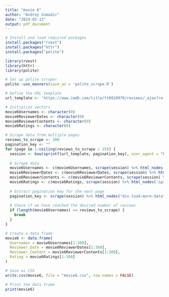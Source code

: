 ```yaml
---
title: "movie 6"
author: "Andrey Sumadic"
date: "2024-02-13"
output: pdf_document
---
```


```r
# Install and load required packages
install.packages("rvest")
install.packages("httr")
install.packages("polite")
```

```r

library(rvest)
library(httr)
library(polite)
```

```r
# Set up polite scraper
polite::use_manners(save_as = 'polite_scrape.R')
```

```r
# Define the URL template
url_template <- 'https://www.imdb.com/title/tt0910970/reviews/_ajax?ref_=undefined&paginationKey=%s'
```

```r
# Initialize vectors
movie6Usernames <- character(0)
movie6ReviewerDates <- character(0)
movie6ReviewerContents <- character(0)
movie6Ratings <- character(0)
```

```r
# Scrape data from multiple pages
reviews_to_scrape <- 300
pagination_key <- ""
for (page in 1:ceiling(reviews_to_scrape / 25)) {
  session <- bow(sprintf(url_template, pagination_key), user_agent = "Educational")
  
  # Scrape data
  movie6Usernames <- c(movie6Usernames, scrape(session) %>% html_nodes('span.display-name-link') %>% html_text())
  movie6ReviewerDates <- c(movie6ReviewerDates, scrape(session) %>% html_nodes('span.review-date') %>% html_text())
  movie6ReviewerContents <- c(movie6ReviewerContents, scrape(session) %>% html_nodes('div.text.show-more__control') %>% html_text())
  movie6Ratings <- c(movie6Ratings, scrape(session) %>% html_nodes('span.rating-other-user-rating') %>% html_text())
  
  # Extract pagination key for the next page
  pagination_key <- scrape(session) %>% html_nodes("div.load-more-data") %>% html_attr("data-key")
  
  # Check if we have reached the desired number of reviews
  if (length(movie6Usernames) >= reviews_to_scrape) {
    break
  }
}
```

```r
# Create a data frame
movie6 <- data.frame(
  Usernames = movie6Usernames[1:300],
  Reviewer_Date = movie6ReviewerDates[1:300],
  Reviewer_Content = movie6ReviewerContents[1:300],
  Rating = movie6Ratings[1:300]
)
```

```r
# Save as CSV
write.csv(movie6, file = "movie6.csv", row.names = FALSE)
```

```r
# Print the data frame
print(movie6)

```